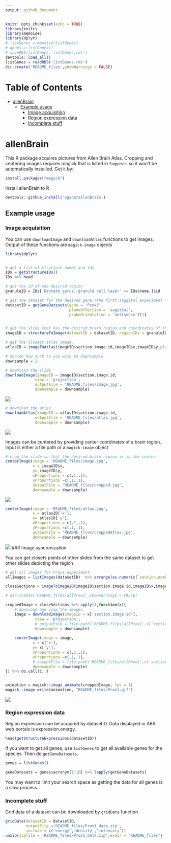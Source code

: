 ```yaml
---
output: github_document
---
```

```r
knitr::opts_chunk$set(echo = TRUE)
library(knitr)
library(memoise)
library(dplyr)
# listGenes = memoise(listGenes)
# genes = listGenes()
# saveRDS(listGenes,'listGenes.rds')
devtools::load_all()
listGenes = readRDS('listGenes.rds')
dir.create('README_files',showWarnings = FALSE)
```

Table of Contents
=================

   * [allenBrain](#allenbrain)
      * [Example usage](#example-usage)                                                                                                            
         * [Image acquisition](#image-acquisition)                                                                                                 
         * [Region expression data](#region-expression-data)                                                                                       
         * [Incomplete stuff](#incomplete-stuff)   

# allenBrain

This R package acquires pictures from Allen Brain Atlas. Cropping and centering images requires magick that is listed in `Suggests` so it won't be automatically installed. Get it by:

```r
install.packages("magick")
```

Install allenBrain to R
``` r
devtools::github_install('oganm/allenBrain')
```

## Example usage

### Image acquisition

You can use `downloadImage` and `downloadAtlas` functions to get images. Output of these functions are `magick-image` objects

``` r
library(dplyr)


# get a list of structure names and ids
IDs = getStructureIDs()
IDs %>% head
```

```r
# get the id of the desired region
granuleID = IDs['Dentate gyrus, granule cell layer' == IDs$name,]$id

# get the dataset for the desired gene (the first saggital experiment that did not fail)
datasetID = getGeneDatasets(gene = 'Prox1',
                            planeOfSection = 'sagittal',
                            probeOrientation = 'antisense')[1]


# get the slide that has the desired brain region and coordinates of the center of the region
imageID = structureToImage(datasetID = datasetID, regionIDs = granuleID)

# get the closest atlas image. 
atlasID = imageToAtlas(imageID$section.image.id,imageID$x,imageID$y,planeOfSection ='sagittal')

# decide how much to you wish to downsample
downsample = 2

# download the slide
downloadImage(imageID = imageID$section.image.id, 
             view = 'projection',
             outputFile = 'README_files/image.jpg',
             downsample = downsample)
```
![](README_files/image.jpg)

```r
# download the atlas
downloadAtlas(imageID = atlasID$section.image.id, 
             outputFile = 'README_files/atlas.jpg',
             downsample = downsample)
```
![](README_files/atlas.jpg)

Images can be centered by providing center coordinates of a brain region. Input is either a file path or a `magick-image` object
```r
# crop the slide so that the desired brain region is in the center
centerImage(image = 'README_files/image.jpg', 
            x = imageID$x,
            y= imageID$y,
            xProportions = c(.1,.1),
            yProportions =c(.1,.1),
            outputFile = 'README_files/cropped.jpg',
            downsample = downsample)
```

![](README_files/cropped.jpg)

```r
centerImage(image = 'README_files/atlas.jpg', 
            x = atlasID['x'],
            y= atlasID['y'],
            xProportions = c(.1,.1),
            yProportions =c(.1,.1),
            outputFile = 'README_files/croppedAtlas.jpg',
            downsample = downsample)
```
![](README_files/croppedAtlas.jpg)
### Image syncronization

You can get closets points of other slides from the same dataset to get other slides depicting the region

```r

# gel all images for Prox1 experiment
allImages = listImages(datasetID)  %>% arrange(as.numeric(`section.number`))

closeSections = imageToImage2D(imageID$section.image.id,imageID$x,imageID$y,allImages$id)

# dir.create('README_files/allProx1',showWarnings = FALSE)

croppedImage = closeSections %>% apply(1,function(x){
    # download and crop the images
    image = downloadImage(imageID = x['section.image.id'], 
             view = 'projection',
             # outputFile = file.path('README_files/allProx1',x['section.image.id']),
             downsample = downsample)
    
    centerImage(image = image, 
            x = x['x'],
            y= x['y'],
            xProportions = c(.1,.1),
            yProportions =c(.1,.1),
            # outputFile = file.path('README_files/allProx1',x['section.image.id']),
            downsample = downsample)
}) %>% do.call(c,.)


animation = magick::image_animate(croppedImage, fps = 1)
magick::image_write(animation, "README_files/Prox1.gif")

```

![](README_files/Prox1.gif)



### Region expression data

Region expression can be acquired by datasetID. Data displayed in ABA web portals is expression.energy.

```r
head(getStructureExpressions(datasetID))
```

If you want to get all genes, use `listGenes` to get all available genes for the species. Then do `getGeneDatasets`.

```r
genes = listGenes()

geneDatasets = genes$acronym[1:10] %>% lapply(getGeneDatasets)
```

You may want to limit your search space as getting the data for all genes is a slow process.

### Incomplete stuff


Grid data of a dataset can be downloaded by `gridData` function
```r
gridData(datasetID = datasetID,
         outputFile ='README_files/Prox1_data.zip',
         include = c('energy','density','intensity'))
unzip(zipfile = 'README_files/Prox1_data.zip',exdir = "README_files")
```
